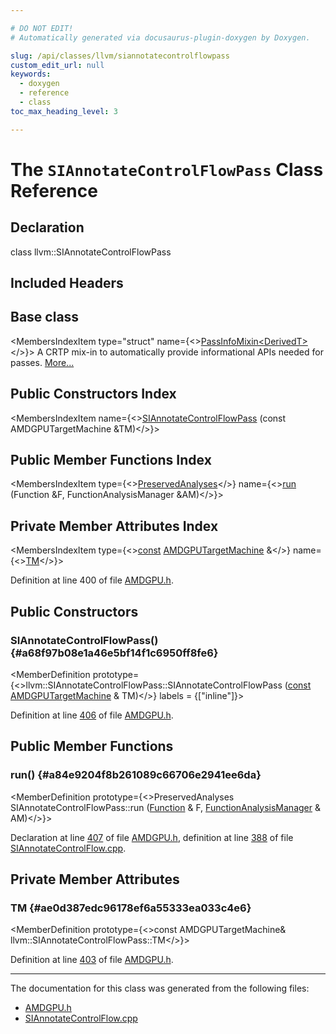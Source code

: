 ```yaml
---

# DO NOT EDIT!
# Automatically generated via docusaurus-plugin-doxygen by Doxygen.

slug: /api/classes/llvm/siannotatecontrolflowpass
custom_edit_url: null
keywords:
  - doxygen
  - reference
  - class
toc_max_heading_level: 3

---
```





# The `SIAnnotateControlFlowPass` Class Reference

<DoxygenPage pluginConfig={pluginConfig}>



## Declaration

<CodeBlock>class llvm::SIAnnotateControlFlowPass</CodeBlock>

## Included Headers

<IncludesList>
<IncludesListItem
  filePath="Target/AMDGPU/AMDGPU.h"
  permalink="/docs/api/files/lib/lib/target/lib/target/amdgpu/amdgpu-h"
  isLocal="true" />
</IncludesList>

## Base class

<MembersIndex>

<MembersIndexItem
  type="struct"
  name={<><a href="/docs/api/structs/llvm/passinfomixin">PassInfoMixin&lt;DerivedT&gt;</a></>}>
A CRTP mix-in to automatically provide informational APIs needed for passes. <a href="/docs/api/structs/llvm/passinfomixin/#details">More...</a>
</MembersIndexItem>

</MembersIndex>

## Public Constructors Index

<MembersIndex>

<MembersIndexItem
  name={<><a href="#a68f97b08e1a46e5bf14f1c6950ff8fe6">SIAnnotateControlFlowPass</a> (const AMDGPUTargetMachine &amp;TM)</>}>
</MembersIndexItem>

</MembersIndex>

## Public Member Functions Index

<MembersIndex>

<MembersIndexItem
  type={<><a href="/docs/api/classes/llvm/preservedanalyses">PreservedAnalyses</a></>}
  name={<><a href="#a84e9204f8b261089c66706e2941ee6da">run</a> (Function &amp;F, FunctionAnalysisManager &amp;AM)</>}>
</MembersIndexItem>

</MembersIndex>

## Private Member Attributes Index

<MembersIndex>

<MembersIndexItem
  type={<><a href="/docs/api/files/lib/lib/target/lib/target/aarch64/aarch64promoteconstant-cpp/#a90f8350fecae261c25be85d38b451bff">const</a> <a href="/docs/api/classes/llvm/amdgputargetmachine">AMDGPUTargetMachine</a> &amp;</>}
  name={<><a href="#ae0d387edc96178ef6a55333ea033c4e6">TM</a></>}>
</MembersIndexItem>

</MembersIndex>


Definition at line 400 of file <a href="/docs/api/files/lib/lib/target/lib/target/amdgpu/amdgpu-h">AMDGPU.h</a>.

<SectionDefinition>

## Public Constructors

### SIAnnotateControlFlowPass() {#a68f97b08e1a46e5bf14f1c6950ff8fe6}

<MemberDefinition
  prototype={<>llvm::SIAnnotateControlFlowPass::SIAnnotateControlFlowPass (<a href="/docs/api/files/lib/lib/target/lib/target/aarch64/aarch64promoteconstant-cpp/#a90f8350fecae261c25be85d38b451bff">const</a> <a href="/docs/api/classes/llvm/amdgputargetmachine">AMDGPUTargetMachine</a> &amp; TM)</>}
  labels = {["inline"]}>

Definition at line <a href="/docs/api/files/lib/lib/target/lib/target/amdgpu/amdgpu-h/#l00406">406</a> of file <a href="/docs/api/files/lib/lib/target/lib/target/amdgpu/amdgpu-h">AMDGPU.h</a>.
</MemberDefinition>

</SectionDefinition>

<SectionDefinition>

## Public Member Functions

### run() {#a84e9204f8b261089c66706e2941ee6da}

<MemberDefinition
  prototype={<>PreservedAnalyses SIAnnotateControlFlowPass::run (<a href="/docs/api/classes/llvm/function">Function</a> &amp; F, <a href="/docs/api/namespaces/llvm/#adce09a5a0de0e3177eb00e932734af2f">FunctionAnalysisManager</a> &amp; AM)</>}>

Declaration at line <a href="/docs/api/files/lib/lib/target/lib/target/amdgpu/amdgpu-h/#l00407">407</a> of file <a href="/docs/api/files/lib/lib/target/lib/target/amdgpu/amdgpu-h">AMDGPU.h</a>, definition at line <a href="/docs/api/files/lib/lib/target/lib/target/amdgpu/siannotatecontrolflow-cpp/#l00388">388</a> of file <a href="/docs/api/files/lib/lib/target/lib/target/amdgpu/siannotatecontrolflow-cpp">SIAnnotateControlFlow.cpp</a>.
</MemberDefinition>

</SectionDefinition>

<SectionDefinition>

## Private Member Attributes

### TM {#ae0d387edc96178ef6a55333ea033c4e6}

<MemberDefinition
  prototype={<>const AMDGPUTargetMachine&amp; llvm::SIAnnotateControlFlowPass::TM</>}>

Definition at line <a href="/docs/api/files/lib/lib/target/lib/target/amdgpu/amdgpu-h/#l00403">403</a> of file <a href="/docs/api/files/lib/lib/target/lib/target/amdgpu/amdgpu-h">AMDGPU.h</a>.
</MemberDefinition>

</SectionDefinition>

<hr/>

The documentation for this class was generated from the following files:

<ul>
<li><a href="/docs/api/files/lib/lib/target/lib/target/amdgpu/amdgpu-h">AMDGPU.h</a></li>
<li><a href="/docs/api/files/lib/lib/target/lib/target/amdgpu/siannotatecontrolflow-cpp">SIAnnotateControlFlow.cpp</a></li>
</ul>

</DoxygenPage>
